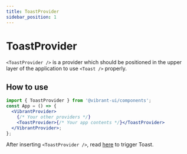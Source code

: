 ```yaml
---
title: ToastProvider
sidebar_position: 1
---
```


# ToastProvider

`<ToastProvider />` is a provider which should be positioned in the upper layer of the application to use `<Toast />` properly.

## How to use

```jsx
import { ToastProvider } from '@vibrant-ui/components';
const App = () => {
  <VibrantProvider>
    {/* Your other providers */}
    <ToastProvider>{/* Your app contents */}</ToastProvider>
  </VibrantProvider>;
};
```

After inserting `<ToastProvider />`, read [here](../vibrant-component/toast) to trigger Toast.
